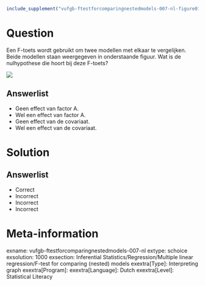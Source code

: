 ```{r, echo = FALSE, results = "hide"}
include_supplement("vufgb-ftestforcomparingnestedmodels-007-nl-figure01.jpg", recursive = TRUE)
```

Question
========

Een F-toets wordt gebruikt om twee modellen met elkaar te vergelijken. Beide modellen staan weergegeven in onderstaande figuur. Wat is de nulhypothese die hoort bij deze F-toets?

![](vufgb-ftestforcomparingnestedmodels-007-nl-figure01.jpg)
  
Answerlist
----------
* Geen effect van factor A.
* Wel een effect van factor A.
* Geen effect van de covariaat.
* Wel een effect van de covariaat.

Solution
========

Answerlist
----------
* Correct
* Incorrect
* Incorrect
* Incorrect

Meta-information
================
exname: vufgb-ftestforcomparingnestedmodels-007-nl
extype: schoice
exsolution: 1000
exsection: Inferential Statistics/Regression/Multiple linear regression/F-test for comparing (nested) models
exextra[Type]: Interpreting graph
exextra[Program]: 
exextra[Language]: Dutch
exextra[Level]: Statistical Literacy